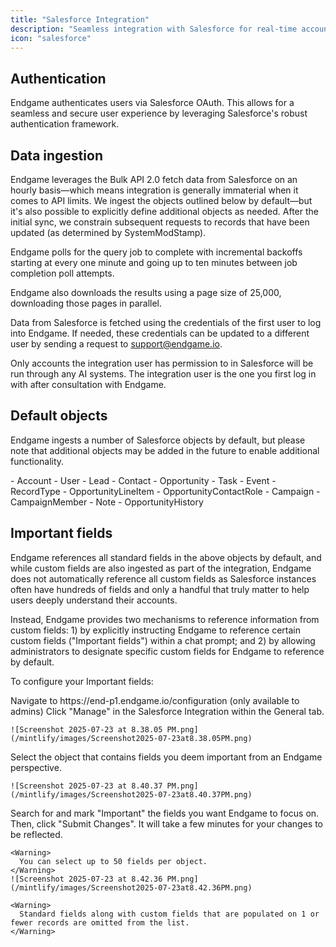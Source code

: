 ```yaml
---
title: "Salesforce Integration"
description: "Seamless integration with Salesforce for real-time account data"
icon: "salesforce"
---
```


## Authentication

Endgame authenticates users via Salesforce OAuth. This allows for a seamless and secure user experience by leveraging Salesforce's robust authentication framework.

## Data ingestion

Endgame leverages the Bulk API 2.0 fetch data from Salesforce on an hourly basis—which means integration is generally immaterial when it comes to API limits. We ingest the objects outlined below by default—but it's also possible to explicitly define additional objects as needed. After the initial sync, we constrain subsequent requests to records that have been updated (as determined by SystemModStamp).

Endgame polls for the query job to complete with incremental backoffs starting at every one minute and going up to ten minutes between job completion poll attempts.

Endgame also downloads the results using a page size of 25,000, downloading those pages in parallel.

Data from Salesforce is fetched using the credentials of the first user to log into Endgame. If needed, these credentials can be updated to a different user by sending a request to [support@endgame.io](mailto:support@endgame.io).

<Note>
  Only accounts the integration user has permission to in Salesforce will be run through any AI systems. The integration user is the one you first log in with after consultation with Endgame.
</Note>

## Default objects

Endgame ingests a number of Salesforce objects by default, but please note that additional objects may be added in the future to enable additional functionality.

<CardGroup cols={2}>
  <Card>
    - Account
    - User
    - Lead
    - Contact
    - Opportunity
    - Task
    - Event
  </Card>
  <Card>
    - RecordType
    - OpportunityLineItem
    - OpportunityContactRole
    - Campaign
    - CampaignMember
    - Note
    - OpportunityHistory
  </Card>
</CardGroup>

## Important fields

Endgame references all standard fields in the above objects by default, and while custom fields are also ingested as part of the integration, Endgame does not automatically reference all custom fields as Salesforce instances often have hundreds of fields and only a handful that truly matter to help users deeply understand their accounts.

Instead, Endgame provides two mechanisms to reference information from custom fields: 1) by explicitly instructing Endgame to reference certain custom fields ("Important fields") within a chat prompt; and 2) by allowing administrators to designate specific custom fields for Endgame to reference by default.

To configure your Important fields:

<Steps>
  <Step title="Go to the configuration page">
    Navigate to https://end-p1.endgame.io/configuration (only available to admins)
  </Step>
  <Step title="Focus on Salesforce">
    Click "Manage" in the Salesforce Integration within the General tab.

    ![Screenshot 2025-07-23 at 8.38.05 PM.png](/mintlify/images/Screenshot2025-07-23at8.38.05PM.png)
  </Step>
  <Step title="Select an object">
    Select the object that contains fields you deem important from an Endgame perspective.

    ![Screenshot 2025-07-23 at 8.40.37 PM.png](/mintlify/images/Screenshot2025-07-23at8.40.37PM.png)
  </Step>
  <Step title="Mark select fields as important">
    Search for and mark "Important" the fields you want Endgame to focus on. Then, click "Submit Changes". It will take a few minutes for your changes to be reflected. 

    <Warning>
      You can select up to 50 fields per object.
    </Warning>
    ![Screenshot 2025-07-23 at 8.42.36 PM.png](/mintlify/images/Screenshot2025-07-23at8.42.36PM.png)

    <Warning>
      Standard fields along with custom fields that are populated on 1 or fewer records are omitted from the list.
    </Warning>
  </Step>
</Steps>